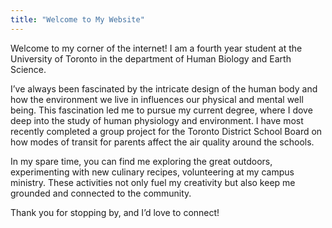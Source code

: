 ```yaml
---
title: "Welcome to My Website"
---
```


Welcome to my corner of the internet! I am a fourth year student at the University of Toronto in the department of Human Biology and Earth Science. 

I’ve always been fascinated by the intricate design of the human body and how the environment we live in influences our physical and mental well being.  This fascination led me to pursue my current degree, where I dove deep into the study of human physiology and environment. I have most recently completed a group project for the Toronto District School Board on how modes of transit for parents affect the air quality around the schools.

In my spare time, you can find me exploring the great outdoors, experimenting with new culinary recipes, volunteering at my campus ministry. These activities not only fuel my creativity but also keep me grounded and connected to the community.

Thank you for stopping by, and I’d love to connect! 


